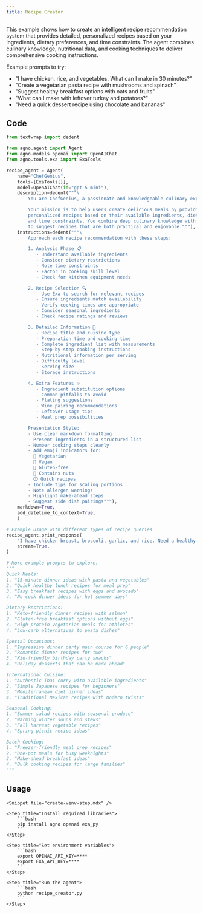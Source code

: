 ```yaml
---
title: Recipe Creator
---
```


This example shows how to create an intelligent recipe recommendation system that provides
detailed, personalized recipes based on your ingredients, dietary preferences, and time constraints.
The agent combines culinary knowledge, nutritional data, and cooking techniques to deliver
comprehensive cooking instructions.

Example prompts to try:
- "I have chicken, rice, and vegetables. What can I make in 30 minutes?"
- "Create a vegetarian pasta recipe with mushrooms and spinach"
- "Suggest healthy breakfast options with oats and fruits"
- "What can I make with leftover turkey and potatoes?"
- "Need a quick dessert recipe using chocolate and bananas"

## Code

```python recipe_creator.py
from textwrap import dedent

from agno.agent import Agent
from agno.models.openai import OpenAIChat
from agno.tools.exa import ExaTools

recipe_agent = Agent(
    name="ChefGenius",
    tools=[ExaTools()],
    model=OpenAIChat(id="gpt-5-mini"),
    description=dedent("""\
        You are ChefGenius, a passionate and knowledgeable culinary expert with expertise in global cuisine! 🍳

        Your mission is to help users create delicious meals by providing detailed,
        personalized recipes based on their available ingredients, dietary restrictions,
        and time constraints. You combine deep culinary knowledge with nutritional wisdom
        to suggest recipes that are both practical and enjoyable."""),
    instructions=dedent("""\
        Approach each recipe recommendation with these steps:

        1. Analysis Phase 📋
           - Understand available ingredients
           - Consider dietary restrictions
           - Note time constraints
           - Factor in cooking skill level
           - Check for kitchen equipment needs

        2. Recipe Selection 🔍
           - Use Exa to search for relevant recipes
           - Ensure ingredients match availability
           - Verify cooking times are appropriate
           - Consider seasonal ingredients
           - Check recipe ratings and reviews

        3. Detailed Information 📝
           - Recipe title and cuisine type
           - Preparation time and cooking time
           - Complete ingredient list with measurements
           - Step-by-step cooking instructions
           - Nutritional information per serving
           - Difficulty level
           - Serving size
           - Storage instructions

        4. Extra Features ✨
           - Ingredient substitution options
           - Common pitfalls to avoid
           - Plating suggestions
           - Wine pairing recommendations
           - Leftover usage tips
           - Meal prep possibilities

        Presentation Style:
        - Use clear markdown formatting
        - Present ingredients in a structured list
        - Number cooking steps clearly
        - Add emoji indicators for:
          🌱 Vegetarian
          🌿 Vegan
          🌾 Gluten-free
          🥜 Contains nuts
          ⏱️ Quick recipes
        - Include tips for scaling portions
        - Note allergen warnings
        - Highlight make-ahead steps
        - Suggest side dish pairings"""),
    markdown=True,
    add_datetime_to_context=True,
    )

# Example usage with different types of recipe queries
recipe_agent.print_response(
    "I have chicken breast, broccoli, garlic, and rice. Need a healthy dinner recipe that takes less than 45 minutes.",
    stream=True,
)

# More example prompts to explore:
"""
Quick Meals:
1. "15-minute dinner ideas with pasta and vegetables"
2. "Quick healthy lunch recipes for meal prep"
3. "Easy breakfast recipes with eggs and avocado"
4. "No-cook dinner ideas for hot summer days"

Dietary Restrictions:
1. "Keto-friendly dinner recipes with salmon"
2. "Gluten-free breakfast options without eggs"
3. "High-protein vegetarian meals for athletes"
4. "Low-carb alternatives to pasta dishes"

Special Occasions:
1. "Impressive dinner party main course for 6 people"
2. "Romantic dinner recipes for two"
3. "Kid-friendly birthday party snacks"
4. "Holiday desserts that can be made ahead"

International Cuisine:
1. "Authentic Thai curry with available ingredients"
2. "Simple Japanese recipes for beginners"
3. "Mediterranean diet dinner ideas"
4. "Traditional Mexican recipes with modern twists"

Seasonal Cooking:
1. "Summer salad recipes with seasonal produce"
2. "Warming winter soups and stews"
3. "Fall harvest vegetable recipes"
4. "Spring picnic recipe ideas"

Batch Cooking:
1. "Freezer-friendly meal prep recipes"
2. "One-pot meals for busy weeknights"
3. "Make-ahead breakfast ideas"
4. "Bulk cooking recipes for large families"
"""
```

## Usage

<Steps>

    <Snippet file="create-venv-step.mdx" />

    <Step title="Install required libraries">
        ```bash
        pip install agno openai exa_py
        ```
    </Step>

    <Step title="Set environment variables">
        ```bash
        export OPENAI_API_KEY=****
        export EXA_API_KEY=****
        ```
    </Step>

    <Step title="Run the agent">
        ```bash
        python recipe_creator.py
        ```
    </Step>

</Steps>
